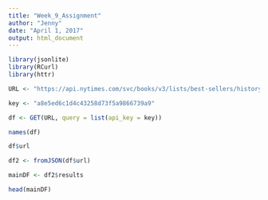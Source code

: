 ```yaml
---
title: "Week_9_Assignment"
author: "Jenny"
date: "April 1, 2017"
output: html_document
---
```


```r

library(jsonlite)
library(RCurl)
library(httr)

URL <- "https://api.nytimes.com/svc/books/v3/lists/best-sellers/history.json"

key <- "a8e5ed6c1d4c43258d73f5a9866739a9"

df <- GET(URL, query = list(api_key = key))

names(df)

df$url

df2 <- fromJSON(df$url)

mainDF <- df2$results

head(mainDF)

```

